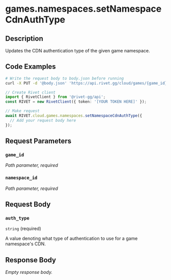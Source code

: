 

# games.namespaces.setNamespaceCdnAuthType



## Description

Updates the CDN authentication type of the given game namespace.


## Code Examples

<CodeGroup title='Request' tag='PUT' label='https://api.rivet.gg/cloud/games/{game_id}/namespaces/{namespace_id}/cdn-auth'>

```bash {{ "title": "cURL" }}
# Write the request body to body.json before running
curl -X PUT -d '@body.json' 'https://api.rivet.gg/cloud/games/{game_id}/namespaces/{namespace_id}/cdn-auth'
```

```ts
// Create Rivet client
import { RivetClient } from '@rivet-gg/api';
const RIVET = new RivetClient({ token: '[YOUR TOKEN HERE]' });

// Make request
await RIVET.cloud.games.namespaces.setNamespaceCdnAuthType({
  // Add your request body here
});
```

</CodeGroup>


## Request Parameters


### `game_id`

_Path parameter, required_





### `namespace_id`

_Path parameter, required_





## Request Body

### `auth_type`

`string` (required)

A value denoting what type of authentication to use for a game namespace's CDN.




## Response Body

_Empty response body._
